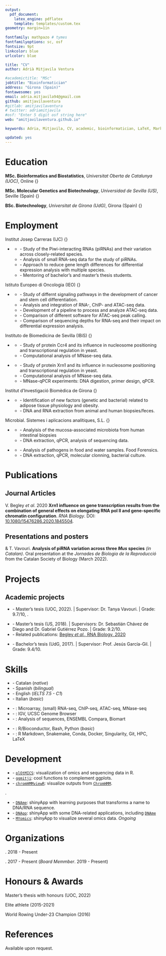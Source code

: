 ```yaml
---
output: 
  pdf_document:
    latex_engine: pdflatex
    template: templates/custom.tex
geometry: margin=1in
 
fontfamily: mathpazo # tymes 
fontfamilyoptions: sc, osf
fontsize: 9pt
linkcolor: blue
urlcolor: blue

title: "CV"
author: Adrià Mitjavila Ventura

#academictitle: "MSc"
jobtitle: "Bioinformatician"
address: "Girona (Spain)"
fontawesome: yes
email: adria.mitjavila94@gmail.com
github: amitjavilaventura
#gitlab: amitjavilaventura
# twitter: adriamitjavila
#osf: "Enter 5 digit osf string here"
web: "amitjavilaventura.github.io"

keywords: Adria, Mitjavila, CV, academic, bioinformatician, LaTeX, Markdown

updated: yes
---
```


\vspace{2mm}

\small 
\emph{Biotechnologist with training in Molecular Genetics and Bioinformatics. Interested in omics data analysis to study the mechanisms of gene regulation in mammals.}

\normalsize

# Education \hrulefill

**MSc. Bioinformatics and Biostatistics**, *Universitat Oberta de Catalunya (UOC)*, Online \hfill {\small\emph{2018 - 2022}}

**MSc. Molecular Genetics and Biotechnology**, *Universidad de Sevilla (US)*, Seville (Spain) \hfill {\small\emph{2017 - 2018}}

**BSc. Biotechnology**, *Universitat de Girona (UdG)*, Girona (Spain)  \hfill {\small\emph{2012 - 2017}}

# Employment \hrulefill

Institut Josep Carreras (IJC) \hfill {\small\textbf{Badalona (Spain)}}

* \footnotesize \textbf{Bioinformatician} \hfill \emph{08/2021 - Present}

  + \scriptsize - Study of the Piwi-interacting RNAs (piRNAs) and their variation across closely-related species.
  + \scriptsize - Analysis of small RNA-seq data for the study of piRNAs.
  + \scriptsize - Approach to reduce gene length differences for differential expression analysis with multiple species.
  + \scriptsize - Mentoring of bachelor's and master's thesis students.

Istituto Europeo di Oncologia (IEO) \hfill {\small\textbf{Milan (Italy)}}

* \footnotesize \textbf{Bioinformatician} \hfill \emph{07/2019 - 07/2021}

  + \scriptsize - Study of differnt signaling pathways in the development of cancer and stem cell differentiation.
  + \scriptsize - Analysis and integration of RNA-, ChIP- and ATAC-seq data. 
  + \scriptsize - Development of a pipeline to process and analyze ATAC-seq data.
  + \scriptsize - Comparison of different software for ATAC-seq peak calling.
  + \scriptsize - Comparison of sequencing depths for RNA-seq and their impact on differential expression analysis.

Instituto de Biomedicina de Sevilla (IBiS) \hfill {\small\textbf{Seville (Spain)}}

* \footnotesize \textbf{Research assistant} \hfill \emph{07/2018 - 10/2018} 

  + \scriptsize - Study of protein Ccr4 and its influence in nucleosome positioning and transcriptional regulation in yeast.
  + \scriptsize - Computational analysis of MNase-seq data. 

* \footnotesize \textbf{Master's thesis student} \hfill \emph{09/2017 - 07/2018}

  + \scriptsize - Study of protein Xrn1 and its influence in nucleosome positioning and transcriptional regulation in yeast.
  + \scriptsize - Computational analysis of MNase-seq data. 
  + \scriptsize - MNase-qPCR experiments: DNA digestion, primer design, qPCR.

Institut d'Investigació Biomèdica de Girona \hfill {\small\textbf{Girona (Spain)}}

* \footnotesize \textbf{Research internship student} \hfill \emph{07/2017 - 09/2017}

  + \scriptsize - Identification of new factors (genetic and bacterial) related to adipose tissue physiology and obesity.
  + \scriptsize - DNA and RNA extraction from animal and human biopsies/feces.

Microbial. Sistemes i aplicacions analítiques, S.L. \hfill {\small\textbf{Girona (Spain)}}

* \footnotesize \textbf{Bachelor's thesis student} \hfill \emph{01/2017 - 06/2017} 

  + \scriptsize - Analyisis of the mucosa-associated microbiota from human intestinal biopsies
  + \scriptsize - DNA extraction, qPCR, analysis of sequencing data.

* \footnotesize \textbf{Internship student} \hfill \emph{09/2016 - 06/2017}

  + \scriptsize - Analysis of pathogens in food and water samples. Food Forensics. 
  + \scriptsize - DNA extraction, qPCR, molecular clonning, bacterial culture.
  

# Publications \hrulefill

## Journal Articles

\footnotesize V. Begley *et al*. 2020 **Xrn1 influence on gene transcription results from the combination of general effects on elongating RNA pol II and gene-specific chromatin configuration**. *RNA Biology*. DOI: [10.1080/15476286.2020.1845504](https://doi.org/10.1080/15476286.2020.1845504).

## Presentations and posters

\footnotesize \underline{A. Mitjavila} & T. Vavouri. **Analysis of piRNA variation across three _Mus_ species** *(in Catalan)*. Oral presentation at the *Jornades de Biologia de la Reproducció* from the Catalan Society of Biology (March 2022).

# Projects \hrulefill

## Academic projects

\footnotesize \textbf{Analysis of the variation in piRNA expression across three \emph{Mus} species}

* \scriptsize - Master's tesis (UOC, 2022). | Supervisor: Dr. Tanya Vavouri. | Grade: 9.7/10, \emph{with honours}.
<!-- * \scriptsize - Description: *piRNAs are small RNAs that silence transposons in the germline of most animals. In this project, we compared three mouse species and their piRNAs to find what explains differences in piRNA production and piRNA-producing loci (piRNA cluster) across closely related species. We found that the most expressed is a piRNA cluster, the most likely is to be expressed in other species. Also, we tested whether the presence of species-specific transposons could explain the differences in piRNA expression across species. Although species specific transposons cannot explain all the changes in piRNA production, we found several cases consistent with this hypothesis*. -->

\footnotesize \textbf{Influence of Xrn1 in nucleosome positioning across \emph{Saccharomyces cerevisiae} genome and its effects in transcription}

* \scriptsize - Master's tesis (US, 2018). | Supervisors: Dr. Sebastián Chávez de Diego and Dr. Gabriel Gutiérrez Pozo. | Grade: 9.2/10.
<!-- * \scriptsize - Description: *Study of Xrn1, a protein involved in the degradation of mRNA, and its role in the nucleosome localization and transcription of \emph{Saccharomyces cerevisiae}. Analizing MNase-seq data, we found that Xrn1 knockout induce an increase nuclosome occupancy around TSS, likely explaining a decrease in transcription initiation, whereas in the gene body, the nucleosome occupancy decreases as a consequence of the RNA pol II backtracking. Results were validated using MNase-qPCR for two selected genes in Xrn1 conditional mutants.*. -->
* \scriptsize - Related publications: [Begley *et al*., RNA Biology, 2020](https://doi.org/10.1080/15476286.2020.1845504)

\footnotesize \textbf{Butyrate-induced changes in the diversity of the intestinal mucosa-associated microbiota in colorectal cancer patients submitted to a lateral ileostomy}

* \scriptsize - Bachelor's tesis (UdG, 2017). | Supervisor: Prof. Jesús García-Gil. | Grade: 9.4/10.
<!-- * \scriptsize - Description: **. -->


# Skills \hrulefill

\footnotesize \textbf{Languages}

* \scriptsize - Catalan (*native*)
* \scriptsize - Spanish (*bilingual*)
* \scriptsize - English (*IELTS 7.5 - C1*)
* \scriptsize - Italian (*basic*)

\footnotesize \textbf{Bioinformatics}

* \scriptsize - \emph{Omics data analysis}: Microarray, (small) RNA-seq, ChIP-seq, ATAC-seq, MNase-seq
* \scriptsize - \emph{Genomic Browsers}: IGV, UCSC Genome Browser
* \scriptsize - \emph{Other}: Analysis of sequences, ENSEMBL Compara, Biomart

\footnotesize \textbf{Informatics}

* \scriptsize - \emph{Languages}: R/Bioconductor, Bash, Python (*basic*)
* \scriptsize - \emph{Other}: R Markdown, Snakemake, Conda, Docker, Singularity, Git, HPC, LaTeX

# Development \hrulefill

\footnotesize \textbf{R packages}

* \scriptsize - [`plOtMICS`](https://amitjavilaventura.github.io/plotmics): visualization of omics and sequencing data in R.
* \scriptsize - [`ggmitji`](https://amitjavilaventura.github.io/ggmitji): cool functions to complement ggplots.
* \scriptsize - [`chromHMMviewR`](https://amitjavilaventura.github.io/chromHMMviewR): visualize outputs from [`ChromHMM`](http://compbio.mit.edu/ChromHMM/).

\footnotesize \textbf{Others}.

* \scriptsize - [`DNAme`](https://github.com/amitjavilaventura/DNAme): shinyApp with learning purposes that transforms a name to DNA/RNA sequence.
* \scriptsize - [`DNApp`](https://github.com/amitjavilaventura/DNApp): shinyApp with some DNA-related applications, including [`DNAme`](https://github.com/amitjavilaventura/DNAme)
* \scriptsize - [`MYomics`](https://github.com/amitjavilaventura/DPomics/tree/MYomics): shinyApp to visualize several omics data. *Ongoing*

# Organizations \hrulefill

\footnotesize \textbf{Societat Catalana de Biologia (SCB)}. 2018 - Present

\footnotesize \textbf{Associació de Biotecnòlegs de Catalunya (ASBTEC)}. 2017 - Present (*Board Memmber*. 2019 - Present)

# Honours & Awards \hrulefill

\footnotesize Master's thesis with honours (UOC, 2022)

<!-- \footnotesize SEMM PhD Fellowship (2019-2021, *declined*) -->

\footnotesize Elite athlete (2015-2021)

\footnotesize World Rowing Under-23 Champion (2016)

# References \hrulefill

\footnotesize Available upon request.